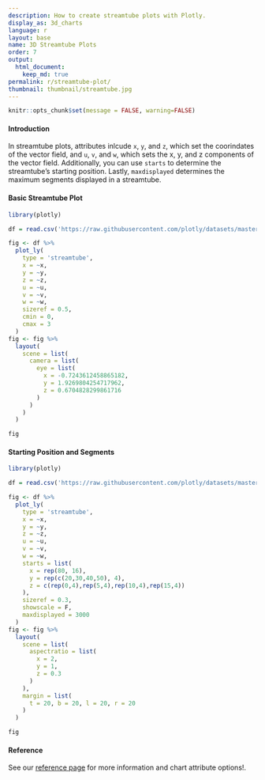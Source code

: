 ```yaml
---
description: How to create streamtube plots with Plotly.
display_as: 3d_charts
language: r
layout: base
name: 3D Streamtube Plots
order: 7
output:
  html_document:
    keep_md: true
permalink: r/streamtube-plot/
thumbnail: thumbnail/streamtube.jpg
---
```


```r
knitr::opts_chunk$set(message = FALSE, warning=FALSE)
```
#### Introduction

In streamtube plots, attributes inlcude `x`, `y`, and `z`, which set the coorindates of the vector field, and `u`, `v`, and `w`, which sets the x, y, and z components of the vector field. Additionally, you can use `starts` to determine the streamtube's starting position. Lastly, `maxdisplayed` determines the maximum segments displayed in a streamtube.  

#### Basic Streamtube Plot

```r
library(plotly)

df = read.csv('https://raw.githubusercontent.com/plotly/datasets/master/streamtube-basic.csv')

fig <- df %>%
  plot_ly(
    type = 'streamtube',
    x = ~x,
    y = ~y,
    z = ~z,
    u = ~u,
    v = ~v,
    w = ~w,
    sizeref = 0.5,
    cmin = 0,
    cmax = 3
  ) 
fig <- fig %>%
  layout(
    scene = list(
      camera = list(
        eye = list(
          x = -0.7243612458865182,
          y = 1.9269804254717962,
          z = 0.6704828299861716
        )
      )
    )
  )

fig
```

#### Starting Position and Segments

```r
library(plotly)

df = read.csv('https://raw.githubusercontent.com/plotly/datasets/master/streamtube-wind.csv')

fig <- df %>%
  plot_ly(
    type = 'streamtube',
    x = ~x,
    y = ~y,
    z = ~z,
    u = ~u,
    v = ~v,
    w = ~w,
    starts = list(
      x = rep(80, 16),
      y = rep(c(20,30,40,50), 4),
      z = c(rep(0,4),rep(5,4),rep(10,4),rep(15,4))
    ),
    sizeref = 0.3,
    showscale = F,
    maxdisplayed = 3000
  ) 
fig <- fig %>%
  layout(
    scene = list(
      aspectratio = list(
        x = 2,
        y = 1,
        z = 0.3
      )
    ),
    margin = list(
      t = 20, b = 20, l = 20, r = 20
    )
  )

fig
```

#### Reference

See our [reference page](https://plot.ly/r/reference/) for more information and chart attribute options!.